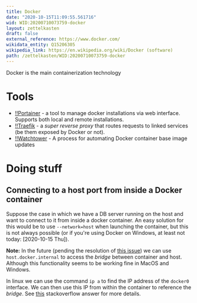 ```yaml
---
title: Docker
date: "2020-10-15T11:09:55.561716"
wid: WID:20200710073759-docker
layout: zettelkasten
draft: false
external_reference: https://www.docker.com/
wikidata_entity: Q15206305
wikipedia_link: https://en.wikipedia.org/wiki/Docker (software)
path: /zettelkasten/WID:20200710073759-docker
---
```


Docker is the main containerization technology

# Tools

-   [!!Portainer](WID:20200710074024-portainer) - a tool to manage
    docker installations via web interface. Supports both local and
    remote installations.
-   [!!Traefik](WID:20200710080219-traefik) - a *super reverse proxy*
    that routes requests to linked services (be them exposed by Docker
    or not).
-   [!!Watchtower](WID:20200710114254-watchtower) - A process for
    automating Docker container base image updates

# Doing stuff

## Connecting to a host port from inside a Docker container

Suppose the case in which we have a DB server running on the host and
want to connect to it from inside a docker container. An easy solution
for this would be to use `--network=host` when launching the container,
but this is not always possible (or if you\'re using Docker on Windows,
at least not today: \[2020-10-15 Thu\]).

**Note:** In the future (pending the resolution of [this
issue](https://github.com/docker/for-linux/issues/264)) we can use
`host.docker.internal` to access the *bridge* between container and
host. Although this functionality seems to be working fine in MacOS and
Windows.

In linux we can use the command `ip a` to find the IP address of the
`docker0` interface. We can then use this IP from within the container
to reference the *bridge*. See
[this](https://stackoverflow.com/a/31328031/2234619) stackoverflow
answer for more details.
